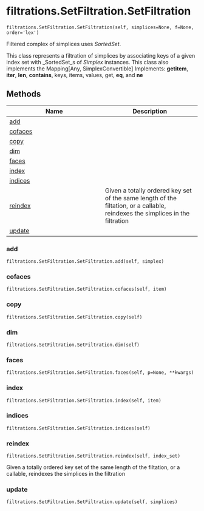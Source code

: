 # filtrations.SetFiltration.SetFiltration { #splex.filtrations.SetFiltration.SetFiltration }

`filtrations.SetFiltration.SetFiltration(self, simplices=None, f=None, order='lex')`

Filtered complex of simplices uses _SortedSet_.

This class represents a filtration of simplices by associating keys of a given index set with _SortedSet_s 
of _Simplex_ instances. This class also implements the Mapping[Any, SimplexConvertible] 
Implements: __getitem__, __iter__, __len__, __contains__, keys, items, values, get, __eq__, and __ne__

## Methods

| Name | Description |
| --- | --- |
| [add](#splex.filtrations.SetFiltration.SetFiltration.add) |  |
| [cofaces](#splex.filtrations.SetFiltration.SetFiltration.cofaces) |  |
| [copy](#splex.filtrations.SetFiltration.SetFiltration.copy) |  |
| [dim](#splex.filtrations.SetFiltration.SetFiltration.dim) |  |
| [faces](#splex.filtrations.SetFiltration.SetFiltration.faces) |  |
| [index](#splex.filtrations.SetFiltration.SetFiltration.index) |  |
| [indices](#splex.filtrations.SetFiltration.SetFiltration.indices) |  |
| [reindex](#splex.filtrations.SetFiltration.SetFiltration.reindex) | Given a totally ordered key set of the same length of the filtation, or a callable, reindexes the simplices in the filtration |
| [update](#splex.filtrations.SetFiltration.SetFiltration.update) |  |

### add { #splex.filtrations.SetFiltration.SetFiltration.add }

`filtrations.SetFiltration.SetFiltration.add(self, simplex)`

### cofaces { #splex.filtrations.SetFiltration.SetFiltration.cofaces }

`filtrations.SetFiltration.SetFiltration.cofaces(self, item)`

### copy { #splex.filtrations.SetFiltration.SetFiltration.copy }

`filtrations.SetFiltration.SetFiltration.copy(self)`

### dim { #splex.filtrations.SetFiltration.SetFiltration.dim }

`filtrations.SetFiltration.SetFiltration.dim(self)`

### faces { #splex.filtrations.SetFiltration.SetFiltration.faces }

`filtrations.SetFiltration.SetFiltration.faces(self, p=None, **kwargs)`

### index { #splex.filtrations.SetFiltration.SetFiltration.index }

`filtrations.SetFiltration.SetFiltration.index(self, item)`

### indices { #splex.filtrations.SetFiltration.SetFiltration.indices }

`filtrations.SetFiltration.SetFiltration.indices(self)`

### reindex { #splex.filtrations.SetFiltration.SetFiltration.reindex }

`filtrations.SetFiltration.SetFiltration.reindex(self, index_set)`

Given a totally ordered key set of the same length of the filtation, or a callable, reindexes the simplices in the filtration

### update { #splex.filtrations.SetFiltration.SetFiltration.update }

`filtrations.SetFiltration.SetFiltration.update(self, simplices)`